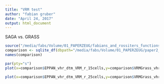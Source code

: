 ```yaml
---
title: "VRM test"
author: "fabian gruber"
date: "April 24, 2017"
output: html_document
---
```


SAGA vs. GRASS

```r
source("/media/fabs/Volume/01_PAPERZEUG/fabians_and_rossiters_functions.R")
comparison <- sqlite_df(dbpath="/media/fabs/Volume/01_PAPERZEUG/paper2_lenny/data_paper2/data2017/sqlite_VRMcomparison/sqlite.db",vector = "twoundredpergeomorph_VRMvergleich")
names(comparison)
```

```r
par(pty="s")
plot(x=comparison$EPPAN_vhr_dtm_VRM_r_15cells,y=comparison$VRMGrass_vhr_15cells,xlab = "VRM with SAGA at ws = 15 cells",ylab="VRM with GRASS at ws = 15 cells",asp=1,ylim=c(0,0.6))

plot(x=comparison$EPPAN_vhr_dtm_VRM_r_25cells,y=comparison$VRMGrass_vhr_25cells,xlab = "VRM with SAGA at ws = 25 cells",ylab="VRM with GRASS at ws = 25 cells")
```

